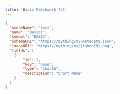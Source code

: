 ```yaml
---
title: 'Basic Patchwork 721'
---
```


```json
{
  "scopeName": "test",
  "name": "Basic1",
  "symbol": "BASIC",
  "schemaURI": "https://mything/my-metadata.json",
  "imageURI": "https://mything/my/{tokenID}.png",
  "fields": [
    {
        "id": 1,
        "key": "name",
        "type": "char16",
        "description": "Short Name"
    }
  ]
}
```
